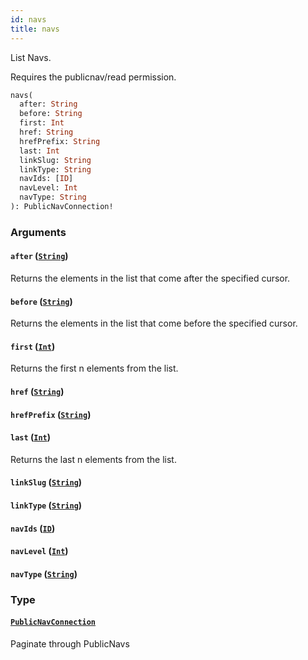 ```yaml
---
id: navs
title: navs
---
```



List Navs.
            
Requires the publicnav/read permission.


```graphql
navs(
  after: String
  before: String
  first: Int
  href: String
  hrefPrefix: String
  last: Int
  linkSlug: String
  linkType: String
  navIds: [ID]
  navLevel: Int
  navType: String
): PublicNavConnection!

```


### Arguments

#### `after` ([`String`](/developers/demandhq-apis/storefront-api/graphql/reference/scalars/string))

Returns the elements in the list that come after the specified cursor.


#### `before` ([`String`](/developers/demandhq-apis/storefront-api/graphql/reference/scalars/string))

Returns the elements in the list that come before the specified cursor.


#### `first` ([`Int`](/developers/demandhq-apis/storefront-api/graphql/reference/scalars/int))

Returns the first n elements from the list.


#### `href` ([`String`](/developers/demandhq-apis/storefront-api/graphql/reference/scalars/string))




#### `hrefPrefix` ([`String`](/developers/demandhq-apis/storefront-api/graphql/reference/scalars/string))




#### `last` ([`Int`](/developers/demandhq-apis/storefront-api/graphql/reference/scalars/int))

Returns the last n elements from the list.


#### `linkSlug` ([`String`](/developers/demandhq-apis/storefront-api/graphql/reference/scalars/string))




#### `linkType` ([`String`](/developers/demandhq-apis/storefront-api/graphql/reference/scalars/string))




#### `navIds` ([`ID`](/developers/demandhq-apis/storefront-api/graphql/reference/scalars/id))




#### `navLevel` ([`Int`](/developers/demandhq-apis/storefront-api/graphql/reference/scalars/int))




#### `navType` ([`String`](/developers/demandhq-apis/storefront-api/graphql/reference/scalars/string))




### Type

#### [`PublicNavConnection`](/developers/demandhq-apis/storefront-api/graphql/reference/objects/public-nav-connection) 

Paginate through PublicNavs




